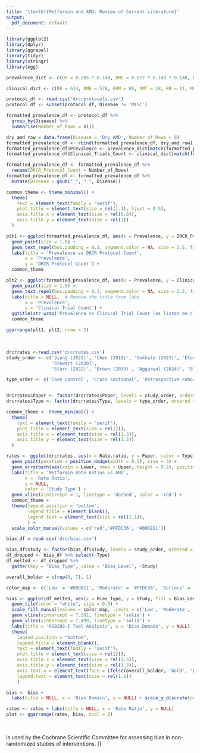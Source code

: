```yaml
---
title: '\textbf{Metformin and AMD: Review of Current Literature}'
output:
  pdf_document: default
---
```


```r
library(ggplot2)
library(dplyr)
library(ggrepel)
library(tidyr)
library(stringr)
library(egg)

```

\definecolor{linkblue}{rgb}{0,0,0.7}

\begin{center}
    \textbf{\Large Prevalence, Clinical Trial Count, and DRCR Protocol Count}
\end{center}

```r
prevalence_dict <- c(DR = 0.285 * 0.148, DME = 0.027 * 0.148 * 0.148, ERM = 0.026, VMT = 0.0107, RR = NULL, MH = 0.0002, Wet_AMD = 0.0094, Dry_AMD = 0.1164)

clinical_dict <- c(DR = 614, DME = 578, ERM = 86, VMT = 18, RR = 11, MH = 113, Wet_AMD = 512, Dry_AMD = 67)
```

```r
protocol_df <- read.csv('drcrprotocols.csv')
protocol_df <- subset(protocol_df, Disease != 'MISC')

formatted_prevalence_df <- protocol_df %>%
  group_by(Disease) %>%
  summarise(Number_of_Rows = n())

dry_amd_row = data.frame(Disease = 'Dry_AMD', Number_of_Rows = 0)
formatted_prevalence_df <- rbind(formatted_prevalence_df, dry_amd_row)
formatted_prevalence_df$Prevalence <- prevalence_dict[match(formatted_prevalence_df$Disease, names(prevalence_dict))]
formatted_prevalence_df$Clinical_Trials_Count <- clinical_dict[match(formatted_prevalence_df$Disease, names(clinical_dict))]

formatted_prevalence_df <- formatted_prevalence_df %>%
  rename(DRCR_Protocol_Count = Number_of_Rows)
formatted_prevalence_df <- formatted_prevalence_df %>%
  mutate(Disease = gsub("_", " ", Disease))

common_theme <- theme_minimal() +
  theme(
    text = element_text(family = "serif"),
    plot.title = element_text(size = rel(1.1), hjust = 0.5),  
    axis.title.x = element_text(size = rel(0.8)),
    axis.title.y = element_text(size = rel(1))
  )

plt1 <- ggplot(formatted_prevalence_df, aes(x = Prevalence, y = DRCR_Protocol_Count, label = Disease)) +
  geom_point(size = 1.5) +
  geom_text_repel(box.padding = 0.3, segment.color = NA, size = 2.5, family = "serif") +
  labs(title = 'Prevalence vs DRCR Protocol Count',
       x = 'Prevalence',
       y = 'DRCR Protocol Count') + 
  common_theme 

plt2 <- ggplot(formatted_prevalence_df, aes(x = Prevalence, y = Clinical_Trials_Count, label = Disease)) + 
  geom_point(size = 1.5) +
  geom_text_repel(box.padding = 0.3, segment.color = NA, size = 2.5, family = "serif") +  
  labs(title = NULL,  # Remove the title from labs
       x = 'Prevalence', 
       y = 'Clinical Trial Count') + 
  ggtitle(str_wrap('Prevalence vs Clinical Trial Count (as listed on clinicaltrials.gov)', width = 60)) +
  common_theme

ggarrange(plt1, plt2, nrow = 2)

```

\textit{\small Note: Prevalence values are representative of adults ages 40 or older}
\
\textit{\small Note: Insufficient data prevents a conclusive assessment of radiation retinopathy prevalence}



\begin{minipage}[t]{0.65\textwidth}
  \subsection*{\small Prevalence Values Literature Review:}
  \begin{itemize}
    \small
      \item \href{https://www.ncbi.nlm.nih.gov/pmc/articles/PMC9634594/}{\textcolor{linkblue}{Age Related Macular Degeneration (AMD) (Wet and Dry)}}
      \item \href{https://www.ncbi.nlm.nih.gov/pmc/articles/PMC2945293/}{\textcolor{linkblue}{Diabetic Retinopathy (DR)}}
      \item \href{https://www.ncbi.nlm.nih.gov/pmc/articles/PMC2945293/}{\textcolor{linkblue}{Diabetic Macular Edema (DME)}}
      \item \href{https://www.ncbi.nlm.nih.gov/pmc/articles/PMC5623383/}{\textcolor{linkblue}{Epiretinal Membrane (ERM)}}
      \item \href{https://pubmed.ncbi.nlm.nih.gov/28806215/}{\textcolor{linkblue}{Vitreomacular Traction (VMT)}}
      \item \href{https://jamanetwork.com/journals/jamaophthalmology/fullarticle/2603482}{\textcolor{linkblue}{Macular Hole (MH)}}
      \item \href{https://www.ncbi.nlm.nih.gov/pmc/articles/PMC10093581/}{\textcolor{linkblue}{Radiation Retinopathy (RR)}}
  \end{itemize}
\end{minipage}
\begin{minipage}[t]{0.4\textwidth}
  \subsection*{\small Number of Clinical Trials:}
  \begin{itemize}
    \small
     \item \href{https://www.clinicaltrials.gov}{\textcolor{linkblue}{Clinical Trials Website}}
     \item \href{https://github.com/Matthewdhuh/drcrMetaReview}{\textcolor{linkblue}{Data and Code Repository}}
  \end{itemize}
\end{minipage}

\section*{\Large \centering Metformin's Effect on AMD: ROBINS-I Tool Bias Analysis}


```r

drcrrates <-read.csv('drcrrates.csv')
study_order <- c('Jiang (2022)', 'Chen (2019)', 'Gokhale (2023)', 'Eton (2022)',
                 'Stewart (2020)',
                 'Starr (2022)', 'Brown (2019)', 'Aggarwal (2024)', 'Blitzer (2021)', 'Khanna (2022)', 'Kaufmann (2023)', 'Lee (2019)')

type_order <- c('Case control', 'Cross sectional', 'Retrospective cohort')


drcrrates$Paper <- factor(drcrrates$Paper, levels = study_order, ordered = TRUE)
drcrrates$Type <- factor(drcrrates$Type, levels = type_order, ordered = TRUE)

common_theme <- theme_minimal() +
  theme(
    text = element_text(family = "serif"),
    plot.title = element_text(size = rel(2)),  
    axis.title.x = element_text(size = rel(1.3)),
    axis.title.y = element_text(size = rel(1.3))
  )

rates <- ggplot(drcrrates, aes(x = Rate.ratio, y = Paper, color = Type)) +
  geom_point(position = position_dodge(width = 0.5), size = 3) +
  geom_errorbarh(aes(xmin = Lower, xmax = Upper, height = 0.2), position = position_dodge(width = 0.5)) +
  labs(title = 'Metformin Rate Ratios vs AMD',
       x = 'Rate Ratio',
       y = NULL,
       color = 'Study Type') +
  geom_vline(xintercept = 1, linetype = 'dashed', color = 'red') +
  common_theme +
  theme(legend.position = 'bottom',
        legend.title = element_blank(),
        legend.text = element_text(size = rel(1.1)),
        ) +
  scale_color_manual(values = c('red','#FFDC36', '#00D811'))

```

```r

bias_df = read.csv('drcrbias.csv')

bias_df$Study <- factor(bias_df$Study, levels = study_order, ordered = TRUE)
df_dropped <- bias_df %>% select(-Type)
df_melted <- df_dropped %>%
  gather(key = "Bias_Type", value = "Bias_Level", -Study)

overall_bolder = c(rep(0, 7), 1)

color_map <- c('Low' = '#00D811', 'Moderate' = '#FFDC36', 'Serious' = 'red', 'Critical' = 'darkred')

bias <- ggplot(df_melted, aes(x = Bias_Type, y = Study, fill = Bias_Level)) +
  geom_tile(color = "white", size = 0.5) +
  scale_fill_manual(values = color_map, limits = c('Low', 'Moderate', 'Serious', 'Critical')) +
  geom_vline(xintercept = 7.501, linetype = 'solid') + 
  geom_vline(xintercept = 7.499, linetype = 'solid') +
  labs(title = 'ROBINS-I Tool Analysis', x = 'Bias Domain', y = NULL) +
  theme(
    legend.position = "bottom",
    legend.title = element_blank(),
    text = element_text(family = "serif"),
    plot.title = element_text(size = rel(2)),  
    axis.title.x = element_text(size = rel(1.3)),
    axis.title.y = element_text(size = rel(1.3)),
    axis.text.x = element_text(face = ifelse(overall_bolder, 'bold', 'plain')),
    legend.text = element_text(size = rel(1.1))
    )
```

```r
bias <- bias +
  labs(title = NULL, x = 'Bias Domain', y = NULL) + scale_y_discrete(position = "right")

rates <- rates + labs(title = NULL, x = 'Rate Ratio', y = NULL)
plot <- ggarrange(rates, bias, ncol = 2)
```




\begin{minipage}[t]{0.55\textwidth}
    \begin{flushleft}
      \subsection*{\small Bias Domains:}
        \small
        {D1: Bias due to confounding} \\
        {D3: Bias in classification of interventions} \\
        {D4: Bias due to deviation from intended interventions} \\
        {D5: Bias due to missing data} \\
        {D2: Bias due to selection of participants} \\
        {D6: Bias in measurement of outcomes} \\
        {D7: Bias in selection of the reported result} \\
    \end{flushleft}
\end{minipage}
\begin{minipage}[t]{0.5\textwidth}
  \begin{flushleft}
    \subsection*{\small Major limitations:}
    \small
      {Stewart: Cross-sectional} \\
      {Eton: Unclear methods on time-dependent analysis} \\
      {Gokhale: Young population, short time frame for time-dependent analysis}\\
      {Starr/Chen/Jiang: No time-dependent analysis}\\
  \end{flushleft}
\end{minipage}
\


\small \textbf{ROBINS-I (Risk Of Bias In Non-randomized Studies – of Interventions)} is used by the Cochrane Scientific Committee for assessing bias in non-randomized studies of interventions. [\href{https://methods.cochrane.org/robins-i}{\textcolor{linkblue}{ROBINS-I Tool homepage}}]






